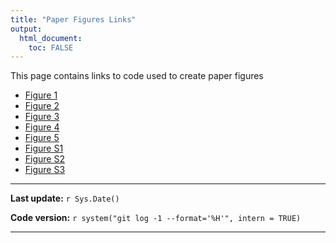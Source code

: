 ```yaml
---
title: "Paper Figures Links"
output:
  html_document:
    toc: FALSE
---
```

This page contains links to code used to create paper figures

* [Figure 1](Figure.1_script.html)
* [Figure 2](Figure.2_script.html)
* [Figure 3](Figure.3_script.html)
* [Figure 4](Figure.4_script.html)
* [Figure 5](Figure.5_links.html)
* [Figure S1](Figure.S1.html)
* [Figure S2](Figure.S2.html)
* [Figure S3](Figure.S3.html)

***
**Last update:** `r Sys.Date()`

**Code version:** `r system("git log -1 --format='%H'", intern = TRUE)`    

***
